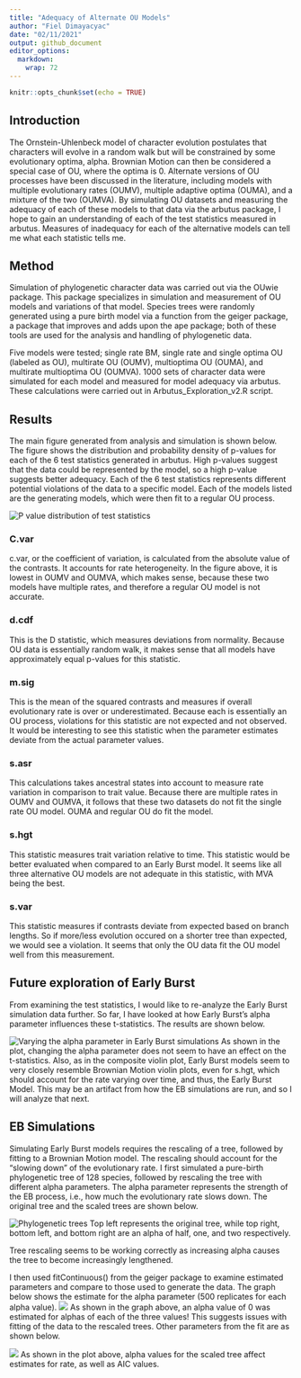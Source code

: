 ```yaml
---
title: "Adequacy of Alternate OU Models"
author: "Fiel Dimayacyac"
date: "02/11/2021"
output: github_document
editor_options: 
  markdown: 
    wrap: 72
---
```


```r
knitr::opts_chunk$set(echo = TRUE)
```

## Introduction

The Ornstein-Uhlenbeck model of character evolution postulates that
characters will evolve in a random walk but will be constrained by some
evolutionary optima, alpha. Brownian Motion can then be considered a
special case of OU, where the optima is 0. Alternate versions of OU
processes have been discussed in the literature, including models with
multiple evolutionary rates (OUMV), multiple adaptive optima (OUMA), and
a mixture of the two (OUMVA). By simulating OU datasets and measuring
the adequacy of each of these models to that data via the arbutus
package, I hope to gain an understanding of each of the test statistics
measured in arbutus. Measures of inadequacy for each of the alternative
models can tell me what each statistic tells me.

## Method

Simulation of phylogenetic character data was carried out via the OUwie
package. This package specializes in simulation and measurement of OU
models and variations of that model. Species trees were randomly
generated using a pure birth model via a function from the geiger
package, a package that improves and adds upon the ape package; both of
these tools are used for the analysis and handling of phylogenetic data.

Five models were tested; single rate BM, single rate and single optima OU
(labeled as OU), multirate OU (OUMV), multioptima OU (OUMA), and multirate
multioptima OU (OUMVA). 1000 sets of character data were simulated for
each model and measured for model adequacy via arbutus. These
calculations were carried out in Arbutus_Exploration_v2.R script.

## Results

The main figure generated from analysis and simulation is shown below.
The figure shows the distribution and probability density of p-values
for each of the 6 test statistics generated in arbutus. High p-values
suggest that the data could be represented by the model, so a high
p-value suggests better adequacy. Each of the 6 test statistics 
represents different potential violations of the data to a specific
model. Each of the models listed are the generating models, which were
then fit to a regular OU process.

![](Arbutus_Exploration/t_statistics_all_models.png "P value distribution of test statistics")

### C.var
c.var, or the coefficient of variation, is calculated from the absolute
value of the contrasts. It accounts for rate heterogeneity. In the figure
above, it is lowest in OUMV and OUMVA, which makes sense, because these two
models have multiple rates, and therefore a regular OU model is not accurate.

### d.cdf
This is the D statistic, which measures deviations from normality. Because
OU data is essentially random walk, it makes sense that all models have 
approximately equal p-values for this statistic.  

### m.sig
This is the mean of the squared contrasts and measures if overall evolutionary
rate is over or underestimated. Because each is essentially an OU process,
violations for this statistic are not expected and not observed. It would be
interesting to see this statistic when the parameter estimates deviate from
the actual parameter values.

### s.asr
This calculations takes ancestral states into account to measure rate variation
in comparison to trait value. Because there are multiple rates in OUMV and OUMVA,
it follows that these two datasets do not fit the single rate OU model. OUMA and
regular OU do fit the model.

### s.hgt
This statistic measures trait variation relative to time. This statistic would
be better evaluated when compared to an Early Burst model. It seems like all
three alternative OU models are not adequate in this statistic, with MVA being
the best.

### s.var
This statistic measures if contrasts deviate from expected based on branch 
lengths. So if more/less evolution occured on a shorter tree than expected,
we would see a violation. It seems that only the OU data fit the OU model 
well from this measurement.  

## Future exploration of Early Burst
From examining the test statistics, I would like to re-analyze the Early Burst
simulation data further. So far, I have looked at how Early Burst's alpha parameter
influences these t-statistics. The results are shown below. 

![](Arbutus_Exploration/EB_violin_plot.png "Varying the alpha parameter in Early Burst simulations")
As shown in the plot, changing the alpha parameter does not seem to have an 
effect on the t-statistics. Also, as in the composite violin plot, Early Burst
models seem to very closely resemble Brownian Motion violin plots, even for s.hgt, 
which should account for the rate varying over time, and thus, the Early Burst Model.
This may be an artifact from how the EB simulations are run, and so I will analyze
that next. 

## EB Simulations
Simulating Early Burst models requires the rescaling of a tree, followed by fitting
to a Brownian Motion model. The rescaling should account for the "slowing down"
of the evolutionary rate. I first simulated a pure-birth phylogenetic tree of 128 species,
followed by rescaling the tree with different alpha parameters. The alpha parameter 
represents the strength of the EB process, i.e., how much the evolutionary rate
slows down. The original tree and the scaled trees are shown below. 

![](Arbutus_Exploration/EB_tests/phylo_trees.png "Phylogenetic trees")
Top left represents the original tree, while top right, bottom left, and bottom
right are an alpha of half, one, and two respectively. 

Tree rescaling seems to be working correctly as increasing alpha causes the tree
to become increasingly lengthened. 

I then used fitContinuous() from the geiger package to examine estimated parameters
and compare to those used to generate the data. The graph below shows the estimate
for the alpha parameter (500 replicates for each alpha value).
![](Arbutus_Exploration/EB_tests/problem_with_fit.png)
As shown in the graph above, an alpha value of 0 was estimated for alphas of 
each of the three values! This suggests issues with fitting of the data to the
rescaled trees. Other parameters from the fit are as shown below. 

![](Arbutus_Exploration/EB_tests/EB_fit_plot.png)
As shown in the plot above, alpha values for the scaled tree affect estimates for rate, as well as AIC values. 